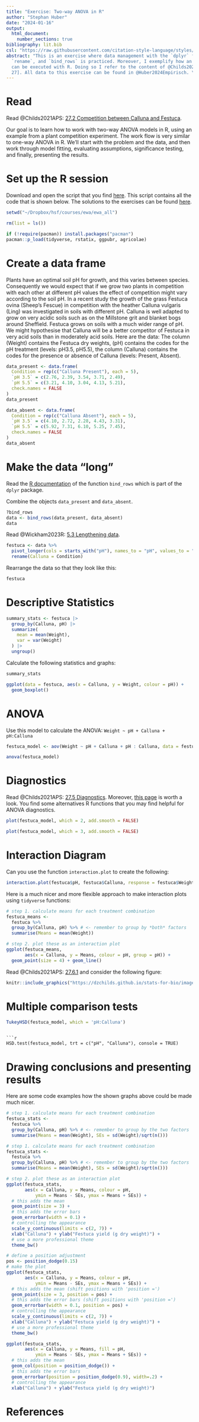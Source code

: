 ```yaml
---
title: "Exercise: Two-way ANOVA in R"
author: "Stephan Huber"
date: "2024-01-16"
output:
  html_document:
    number_sections: true
bibliography: lit.bib
csl: "https://raw.githubusercontent.com/citation-style-language/styles/master/apa.csl"
abstract: "This is an exercise where data management with the `dplyr` functions `pivot_longer`,
  `rename`, and `bind_rows` is practiced. Moreover, I exemplify how an ANOVA analysis
  can be executed with R. Doing so I refer to the content of @Childs2021APS[chapter
  27]. All data to this exercise can be found in @Huber2024Empirisch. \n"
---
```


# Read

Read @Childs2021APS: [27.2 Competition between Calluna and Festuca](https://dzchilds.github.io/stats-for-bio/two-way-anova-in-r.html).

Our goal is to learn how to work with two-way ANOVA models in R, using an example from a plant competition experiment. The work flow is very similar to one-way ANOVA in R. We’ll start with the problem and the data, and then work through model fitting, evaluating assumptions, significance testing, and finally, presenting the results.

# Set up the R session 

Download and open the script that you find [here](https://raw.githubusercontent.com/hubchev/ewa/main/rmd_festuca/r_festuca.R). This script contains all the code that is shown below. The solutions to the exercises can be found [here](https://raw.githubusercontent.com/hubchev/ewa/main/rmd_festuca/r_festuca_solutions.R).

```r
setwd("~/Dropbox/hsf/courses/ewa/ewa_all")

rm(list = ls())

if (!require(pacman)) install.packages("pacman")
pacman::p_load(tidyverse, rstatix, ggpubr, agricolae)
```

# Create a data frame 

Plants have an optimal soil pH for growth, and this varies between species. Consequently we would expect that if we grow two plants in competition with each other at different pH values the effect of competition might vary according to the soil pH. In a recent study the growth of the grass Festuca ovina (Sheep’s Fescue) in competition with the heather Calluna vulgaris (Ling) was investigated in soils with different pH. Calluna is well adapted to grow on very acidic soils such as on the Millstone grit and blanket bogs around Sheffield. Festuca grows on soils with a much wider range of pH. We might hypothesise that Calluna will be a better competitor of Festuca in very acid soils than in moderately acid soils. Here are the data:  The column (Weight) contains the Festuca dry weights, (pH) contains the codes for the pH treatment (levels: pH3.5, pH5.5), the column (Calluna) contains the codes for the presence or absence of Calluna (levels: Present, Absent).

```r
data_present <- data.frame(
  Condition = rep(c("Calluna Present"), each = 5),
  `pH 3.5` = c(2.76, 2.39, 3.54, 3.71, 2.49),
  `pH 5.5` = c(3.21, 4.10, 3.04, 4.13, 5.21),
  check.names = FALSE
)
data_present

data_absent <- data.frame(
  Condition = rep(c("Calluna Absent"), each = 5),
  `pH 3.5` = c(4.10, 2.72, 2.28, 4.43, 3.31),
  `pH 5.5` = c(5.92, 7.31, 6.10, 5.25, 7.45),
  check.names = FALSE
)
data_absent
```

# Make the data "long"

Read the [R documentation](https://dplyr.tidyverse.org/reference/bind_rows.html) of the function `bind_rows` which is part of the  `dplyr` package. 

Combine the objects `data_present` and `data_absent`.

```r
?bind_rows
data <- bind_rows(data_present, data_absent)
data
```

Read @Wickham2023R: [5.3 Lengthening data](https://r4ds.hadley.nz/data-tidy#sec-pivoting).

```r
festuca <- data %>%
  pivot_longer(cols = starts_with("pH"), names_to = "pH", values_to = "Weight") |> 
  rename(Calluna = Condition) 
```

Rearrange the data so that they look like this:
```r
festuca
```


# Descriptive Statistics

```r
summary_stats <- festuca |> 
  group_by(Calluna, pH) |> 
  summarize(
    mean = mean(Weight),
    var = var(Weight)
  ) |> 
  ungroup()
```

Calculate the following statistics and graphs:

```r
summary_stats
```


```r
ggplot(data = festuca, aes(x = Calluna, y = Weight, colour = pH)) + 
  geom_boxplot()
```

# ANOVA 

Use this model to calculate the ANOVA: `Weight ~ pH + Calluna + pH:Calluna`

```r
festuca_model <- aov(Weight ~ pH + Calluna + pH : Calluna, data = festuca)
```

```r
anova(festuca_model)
```

# Diagnostics 

Read @Childs2021APS: [27.5 Diagnostics](https://dzchilds.github.io/stats-for-bio/two-way-anova-in-r.html#diagnostics). Moreover, [this page](https://www.datanovia.com/en/lessons/anova-in-r/) is worth a look. You find some alternatives R functions that you may find helpful for ANOVA diagnostics.

```r
plot(festuca_model, which = 2, add.smooth = FALSE)
```


```r
plot(festuca_model, which = 3, add.smooth = FALSE)
```


# Interaction Diagram

Can you use the function `interaction.plot` to create the following:
```r
interaction.plot(festuca$pH, festuca$Calluna, response = festuca$Weight)
```

Here is a much nicer and more flexible approach to make interaction plots using
`tidyverse` functions:

```r
# step 1. calculate means for each treatment combination
festuca_means <- 
  festuca %>% 
  group_by(Calluna, pH) %>% # <- remember to group by *both* factors
  summarise(Means = mean(Weight))
```

```r
# step 2. plot these as an interaction plot
ggplot(festuca_means, 
       aes(x = Calluna, y = Means, colour = pH, group = pH)) +
  geom_point(size = 4) + geom_line()
```

Read @Childs2021APS: [27.6.1](https://dzchilds.github.io/stats-for-bio/two-way-anova-in-r.html#understanding-the-model-graphically) and consider the following figure:

```r
knitr::include_graphics("https://dzchilds.github.io/stats-for-bio/images/interaction-diagrams.png")
```

# Multiple comparison tests

```r
TukeyHSD(festuca_model, which = 'pH:Calluna')
```
```

```r
HSD.test(festuca_model, trt = c("pH", "Calluna"), console = TRUE)
```

# Drawing conclusions and presenting results

Here are some code examples how the shown graphs above could be made much nicer.

```r
# step 1. calculate means for each treatment combination
festuca_stats <- 
  festuca %>% 
  group_by(Calluna, pH) %>% # <- remember to group by the two factors
  summarise(Means = mean(Weight), SEs = sd(Weight)/sqrt(n()))
```


```r
# step 1. calculate means for each treatment combination
festuca_stats <- 
  festuca %>% 
  group_by(Calluna, pH) %>% # <- remember to group by the two factors
  summarise(Means = mean(Weight), SEs = sd(Weight)/sqrt(n()))
```


```r
# step 2. plot these as an interaction plot
ggplot(festuca_stats, 
       aes(x = Calluna, y = Means, colour = pH,
           ymin = Means - SEs, ymax = Means + SEs)) +
  # this adds the mean
  geom_point(size = 3) +
  # this adds the error bars
  geom_errorbar(width = 0.1) +
  # controlling the appearance
  scale_y_continuous(limits = c(2, 7)) + 
  xlab("Calluna") + ylab("Festuca yield (g dry weight)") + 
  # use a more professional theme
  theme_bw()
```


```r
# define a position adjustment 
pos <- position_dodge(0.15)
# make the plot
ggplot(festuca_stats, 
       aes(x = Calluna, y = Means, colour = pH,
           ymin = Means - SEs, ymax = Means + SEs)) +
  # this adds the mean (shift positions with 'position =')
  geom_point(size = 3, position = pos) +
  # this adds the error bars (shift positions with 'position =')
  geom_errorbar(width = 0.1, position = pos) +
  # controlling the appearance
  scale_y_continuous(limits = c(2, 7)) + 
  xlab("Calluna") + ylab("Festuca yield (g dry weight)") + 
  # use a more professional theme
  theme_bw()
```


```r
ggplot(festuca_stats, 
       aes(x = Calluna, y = Means, fill = pH,
           ymin = Means - SEs, ymax = Means + SEs)) +
  # this adds the mean
  geom_col(position = position_dodge()) +
  # this adds the error bars
  geom_errorbar(position = position_dodge(0.9), width=.2) +
  # controlling the appearance
  xlab("Calluna") + ylab("Festuca yield (g dry weight)")
```


# References
